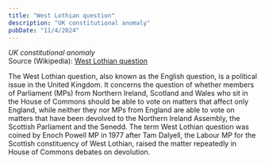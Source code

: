 ```yaml
---
title: "West Lothian question"
description: "UK constitutional anomaly"
pubDate: "11/4/2024"
---
```


*UK constitutional anomaly*  
Source (Wikipedia): [West Lothian question][1]

The West Lothian question, also known as the English question, is a political issue in the United Kingdom. It concerns the question of whether members of Parliament (MPs) from Northern Ireland, Scotland and Wales who sit in the House of Commons should be able to vote on matters that affect only England, while neither they nor MPs from England are able to vote on matters that have been devolved to the Northern Ireland Assembly, the Scottish Parliament and the Senedd. The term West Lothian question was coined by Enoch Powell MP in 1977 after Tam Dalyell, the Labour MP for the Scottish constituency of West Lothian, raised the matter repeatedly in House of Commons debates on devolution.

[1]: https://en.wikipedia.org/wiki/West_Lothian_question
